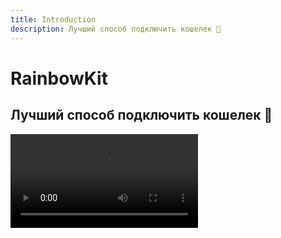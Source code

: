 ```yaml
---
title: Introduction
description: Лучший способ подключить кошелек 🌈
---
```


# RainbowKit

## Лучший способ подключить кошелек 🌈

<Video src="https://res.cloudinary.com/rainbowme/video/upload/s--aTmEjSrr--/f_auto:video,q_auto/v1/rainbowkit/site-assets/rainbowkit-video-cutdown-edit_gy0q16" />

RainbowKit is a [React](https://reactjs.org/) library that makes it easy to add wallet connection to your dapp. It's intuitive, responsive and customizable.

### Features

#### Wallet management

Out-of-the-box wallet management for your dapp. Aside from handling the connection and disconnection of wallets, RainbowKit supports numerous wallets, swaps connection chains, resolves address to ENS, displays balance and much more!

#### Customizable

You can tweak the RainbowKit UI to match your branding. You can pick from a few pre-defined accent colors and border radius configurations. For more advanced use cases, you can provide in a fully custom theme, render your own button and omit certain features. Dark mode included.

#### Industry standards

For better interoperability with most products, we rely on [viem](https://viem.sh) and [wagmi](https://wagmi.sh/) — the most commonly used libraries in the space.

Wallet standards like EIP-1193 and EIP-6963 are supported right out-of-the-box, making it easier than ever for browser wallet users to seamlessly connect their wallet to your dApp.

### Community

We're excited to see the community adopt RainbowKit, raise issues, and provide feedback. Whether it's a feature request, bug report, or a project to showcase, please get involved!

- Raise an [issue](https://github.com/rainbow-me/rainbowkit/issues)
- Follow on [Twitter](https://twitter.com/rainbowdotme)
- Share your [feedback](https://github.com/rainbow-me/rainbowkit/discussions/new?category=feedback)
- Try it out on [Codesandbox](https://codesandbox.io/p/sandbox/github/rainbow-me/rainbowkit/tree/main/examples/with-next)
